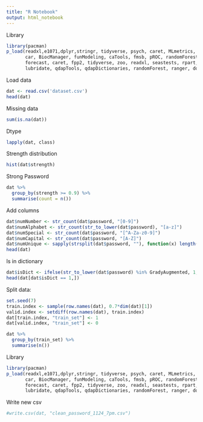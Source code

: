 ---
title: "R Notebook"
output: html_notebook
---


Library
```{r}
library(pacman)
p_load(readxl,e1071,dplyr,stringr, tidyverse, psych, caret, MLmetrics, skimr,
       car, BiocManager, funModeling, caTools, fmsb, pROC, randomForest,
       forecast, caret, fpp2, tidyverse, zoo, readxl, seastests, rpart, rpart.plot, neuralnet, pROC,
       lubridate, qdapTools, qdapDictionaries, randomForest, ranger, doParallel)
```


Load data
```{r}
dat <- read.csv('dataset.csv')
head(dat)
```


Missing data
```{r}
sum(is.na(dat))
```


Dtype
```{r}
lapply(dat, class)
```


Strength distribution
```{r}
hist(dat$strength)
```


Strong Password
```{r}
dat %>%
  group_by(strength >= 0.9) %>%
  summarise(count = n())
```


Add columns
```{r}
dat$numNumber <- str_count(dat$password, "[0-9]")
dat$numAlphabet <- str_count(str_to_lower(dat$password), "[a-z]")
dat$numSpecial <- str_count(dat$password, "[^A-Za-z0-9]")
dat$numCapital <- str_count(dat$password, "[A-Z]")
dat$numUnique <- sapply(strsplit(dat$password, ""), function(x) length(unique(x)))
head(dat)
```


Is in dictionary
```{r}
dat$isDict <- ifelse(str_to_lower(dat$password) %in% GradyAugmented, 1, 0)
head(dat[dat$isDict == 1,])
```


Split data:
```{r}
set.seed(7)
train.index <- sample(row.names(dat), 0.7*dim(dat)[1]) 
valid.index <- setdiff(row.names(dat), train.index) 
dat[train.index, "train_set"] <- 1
dat[valid.index, "train_set"] <- 0

dat %>%
  group_by(train_set) %>%
  summarise(n())
```


Library
```{r}
library(pacman)
p_load(readxl,e1071,dplyr,stringr, tidyverse, psych, caret, MLmetrics, skimr,
       car, BiocManager, funModeling, caTools, fmsb, pROC, randomForest,
       forecast, caret, fpp2, tidyverse, zoo, readxl, seastests, rpart, rpart.plot, neuralnet, pROC,
       lubridate, qdapTools, qdapDictionaries, randomForest, ranger, doParallel)
```


Write new csv
```{r}
#write.csv(dat, "clean_password_1124_7pm.csv")
```